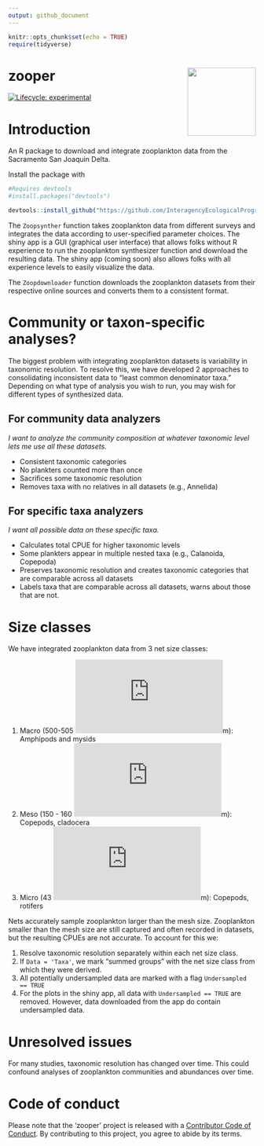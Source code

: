 ```yaml
---
output: github_document
---
```


```r
knitr::opts_chunk$set(echo = TRUE)
require(tidyverse)
```

# zooper <img src='man/figures/logo.png' align="right" height="139" />

<!-- badges: start -->

[![Lifecycle: experimental](https://img.shields.io/badge/lifecycle-experimental-orange.svg)](https://www.tidyverse.org/lifecycle/#experimental)
<!-- badges: end -->

# Introduction

An R package to download and integrate zooplankton data from the Sacramento San Joaquin Delta.

Install the package with

```r
#Requires devtools
#install.packages("devtools")

devtools::install_github("https://github.com/InteragencyEcologicalProgram/zooper")
```


The `Zoopsynther` function takes zooplankton data from different surveys and integrates the data according to user-specified parameter choices. The shiny app is a GUI (graphical user interface) that allows folks without R experience to run the zooplankton synthesizer function and download the resulting data. The shiny app (coming soon) also allows folks with all experience levels to easily visualize the data.

The `Zoopdownloader` function downloads the zooplankton datasets from their respective online sources and converts them to a consistent format.

# Community or taxon-specific analyses?

The biggest problem with integrating zooplankton datasets is variability in taxonomic resolution. To resolve this, we have developed 2 approaches to consolidating inconsistent data to "least common denominator taxa." Depending on what type of analysis you wish to run, you may wish for different types of synthesized data.

## For community data analyzers

*I want to analyze the community composition at whatever taxonomic level lets me use all these datasets.*

- Consistent taxonomic categories
- No plankters counted more than once
- Sacrifices some taxonomic resolution
- Removes taxa with no relatives in all datasets (e.g., Annelida)

## For specific taxa analyzers

*I want all possible data on these specific taxa.*

- Calculates total CPUE for higher taxonomic levels
- Some plankters appear in multiple nested taxa (e.g., Calanoida, Copepoda)
- Preserves taxonomic resolution and creates taxonomic categories that are comparable across all datasets
- Labels taxa that are comparable across all datasets, warns about those that are not. 

# Size classes

We have integrated zooplankton data from 3 net size classes:

1. Macro (500-505 ![mu](https://latex.codecogs.com/gif.latex?%24%5Cmu%24)m): Amphipods and mysids
2. Meso (150 - 160 ![mu](https://latex.codecogs.com/gif.latex?%24%5Cmu%24)m): Copepods, cladocera
3. Micro (43 ![mu](https://latex.codecogs.com/gif.latex?%24%5Cmu%24)m): Copepods, rotifers

Nets accurately sample zooplankton larger than the mesh size. Zooplankton smaller than the mesh size are still captured and often recorded in datasets, but the resulting CPUEs are not accurate. To account for this we: 

1. Resolve taxonomic resolution separately within each net size class.
2. If `Data = 'Taxa'`, we mark "summed groups" with the net size class from which they were derived.
3. All potentially undersampled data are marked with a flag `Undersampled == TRUE`
4. For the plots in the shiny app, all data with `Undersampled == TRUE` are removed. However, data downloaded from the app do contain undersampled data. 

# Unresolved issues

For many studies, taxonomic resolution has changed over time. This could confound analyses of zooplankton communities and abundances over time. 

# Code of conduct

Please note that the 'zooper' project is released with a
[Contributor Code of Conduct](CODE_OF_CONDUCT.md).
By contributing to this project, you agree to abide by its terms.

